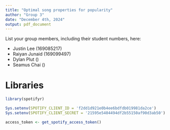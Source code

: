 ```yaml
---
title: "Optimal song properties for popularity"
author: "Group 3"
date: "December 4th, 2024"
output: pdf_document
---
```


List your group members, including their student numbers, here:

-   Justin Lee (169085217)
-   Raiyan Junaid (169099497)
-   Dylan Plut ()
-   Seamus Chai ()

# Libraries

```r
library(spotifyr)
```

```r
Sys.setenv(SPOTIFY_CLIENT_ID = 'f2dd1d921e0b4ee6bdfdb019981da2ce')
Sys.setenv(SPOTIFY_CLIENT_SECRET = '21595e5404494df2b55150af90d3ab50')

access_token <- get_spotify_access_token()
```
